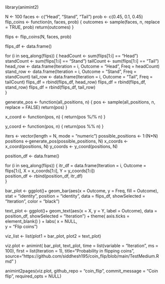 library(animint2)

N <- 100
faces <- c("Head", "Stand", "Tail")
prob <- c(0.45, 0.1, 0.45)
flip_coins <- function(n, faces, prob) {
  outcomes <- sample(faces, n, replace = TRUE, prob)
  return(outcomes)
}

flips <- flip_coins(N, faces, prob)

flips_df <- data.frame()

for (i in seq_along(flips)) {
    headCount <- sum(flips[1:i] == "Head")
    standCount <- sum(flips[1:i] == "Stand")
    tailCount <- sum(flips[1:i] == "Tail")
    head_row <- data.frame(Iteration = i, Outcome = "Head", Freq = headCount)
    stand_row <- data.frame(Iteration = i, Outcome = "Stand", Freq = standCount)
    tail_row <- data.frame(Iteration = i, Outcome = "Tail", Freq = tailCount)
    flips_df = rbind(flips_df, head_row)
    flips_df = rbind(flips_df, stand_row) 
    flips_df = rbind(flips_df, tail_row)  
}


generate_pos <- function(all_positions, n) {
  pos <- sample(all_positions, n, replace = FALSE)
  return(pos)
}

x_coord <- function(pos, n) {
    return(pos %/% n)
}

y_coord <- function(pos, n) {
    return(pos %% n)
}

iters <- vector(length = N, mode = "numeric")
possible_positions <- 1:(N*N)
positions <-generate_pos(possible_positions, N)
x_coords <- x_coord(positions, N)
y_coords <- y_coord(positions, N) 

position_df <- data.frame()

for (i in seq_along(flips)) {
    itr_df = data.frame(Iteration = i, 
                        Outcome = flips[1:i],
                        X = x_coords[1:i],
                        Y = y_coords[1:i])  
    position_df <- rbind(position_df, itr_df)    
}

bar_plot <- ggplot()+
           geom_bar(aes(x = Outcome, y = Freq, fill = Outcome),
           stat = "identity",
           position = "identity",
           data = flips_df,
           showSelected = "Iteration", 
           color = "black") 

text_plot <- ggplot()+
             geom_text(aes(x = X, y = Y, label = Outcome),
             data = position_df,
             showSelected = "Iteration") +
             theme(
             axis.ticks = element_blank()
             )  + 
             labs(
             x = NULL,  
             y = "Flip coins") 

viz_list <- list(plot1 = bar_plot, plot2 = text_plot)


viz.plot <- animint(
  bar_plot,
  text_plot,
  time = list(variable = "Iteration", ms = 100),
  first = list(Iteration = 1),
  title="Probability in flipping coins", 
  source="https://github.com/siddhesh195/coin_flip/blob/main/TestMedium.Rmd"
)

animint2pages(viz.plot, 
              github_repo = "coin_flip",
              commit_message = "Coin flip",
              required_opts = NULL)
            
